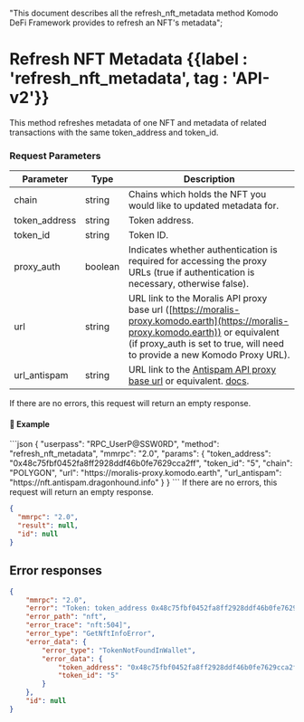  "This document describes all the refresh_nft_metadata method Komodo DeFi Framework provides to refresh an NFT's metadata";

# Refresh NFT Metadata {{label : 'refresh_nft_metadata', tag : 'API-v2'}}

This method refreshes metadata of one NFT and metadata of related transactions with the same token\_address and token\_id.

### Request Parameters

| Parameter      | Type    | Description                                                                                                                                                                                                       |
| -------------- | ------- | ----------------------------------------------------------------------------------------------------------------------------------------------------------------------------------------------------------------- |
| chain          | string  | Chains which holds the NFT you would like to updated metadata for.                                                                                                                                                |
| token\_address | string  | Token address.                                                                                                                                                                                                    |
| token\_id      | string  | Token ID.                                                                                                                                                                                                         |
| proxy\_auth    | boolean | Indicates whether authentication is required for accessing the proxy URLs (true if authentication is necessary, otherwise false).                                                                                 |
| url            | string  | URL link to the Moralis API proxy base url ([https://moralis-proxy.komodo.earth](https://moralis-proxy.komodo.earth)) or equivalent (if proxy\_auth is set to true, will need to provide a new Komodo Proxy URL). |
| url\_antispam  | string  | URL link to the [Antispam API proxy base url](https://nft.antispam.dragonhound.info) or equivalent. [docs](https://nft.antispam.dragonhound.info/docs).                                                           |

<Note>
  If there are no errors, this request will return an empty response.
</Note>

#### 📌 Example

<CodeGroup title="Refresh NFT Metadata" tag="POST" label="refresh_nft_metadata" mm2MethodDecorate="true">
  ```json
  {
    "userpass": "RPC_UserP@SSW0RD",
    "method": "refresh_nft_metadata",
    "mmrpc": "2.0",
    "params": {
      "token_address": "0x48c75fbf0452fa8ff2928ddf46b0fe7629cca2ff",
      "token_id": "5",
      "chain": "POLYGON",
      "url": "https://moralis-proxy.komodo.earth",
      "url_antispam": "https://nft.antispam.dragonhound.info"
    }
  }
  ```
</CodeGroup>

<CollapsibleSection expandedText="Hide Response" collapsedText="Show Response">
  <Note>
    If there are no errors, this request will return an empty response.
  </Note>

  ```json
  {
  	"mmrpc": "2.0",
  	"result": null,
  	"id": null
  }
  ```
</CollapsibleSection>

## Error responses

```json
{
    "mmrpc": "2.0",
    "error": "Token: token_address 0x48c75fbf0452fa8ff2928ddf46b0fe7629cca2ff, token_id 5 was not found in wallet",
    "error_path": "nft",
    "error_trace": "nft:504]",
    "error_type": "GetNftInfoError",
    "error_data": {
        "error_type": "TokenNotFoundInWallet",
        "error_data": {
            "token_address": "0x48c75fbf0452fa8ff2928ddf46b0fe7629cca2ff",
            "token_id": "5"
        }
    },
    "id": null
}
```
